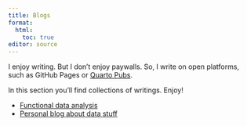 ```yaml
---
title: Blogs
format:
  html:
    toc: true
editor: source
---
```


I enjoy writing.
But I don't enjoy paywalls.
So, I write on open platforms, such as GitHub Pages or [Quarto Pubs](https://quartopub.com/).

In this section you'll find collections of writings.
Enjoy!

- [Functional data analysis](fda.qmd)
- [Personal blog about data stuff](personal.qmd)